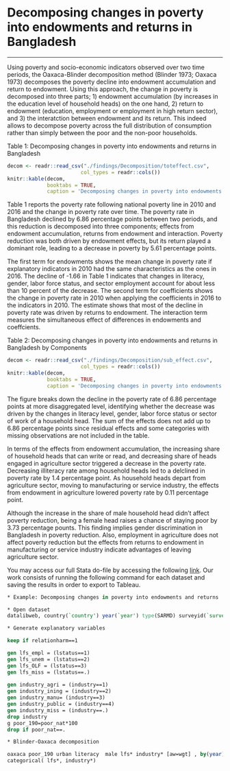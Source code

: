 # Decomposing changes in poverty into endowments and returns in Bangladesh {#note-oaxaca}
***

Using poverty and  socio-economic indicators observed over two time periods, the Oaxaca-Blinder decomposition method (Blinder 1973; Oaxaca 1973) decomposes the poverty decline into endowment accumulation and return to endowment. Using this approach, the change in poverty is decomposed into three parts; 1) endowment accumulation  (by increases in the education level of household heads) on the one hand, 2) return to endowment (education, employment or employment in high return sector), and 3) the interatction between endowment and its return. This indeed allows to decompose poverty across the full distribution of consumption rather than simply between the poor and the non-poor households.

Table 1: Decomposing changes in poverty into endowments and returns in Bangladesh

```{r decomp, echo=FALSE, messages=FALSE, warning=FALSE} 
decom <- readr::read_csv("./findings/Decomposition/toteffect.csv", 
                        col_types = readr::cols())
knitr::kable(decom, 
             booktabs = TRUE, 
             caption = 'Decomposing changes in poverty into endowments and returns') 
``` 

Table 1 reports the poverty rate following national poverty line in 2010 and 2016 and the change in poverty rate over time. The poverty rate in Bangladesh declined by 6.86 percentage points between two periods, and this reduction is decomposed into three components; effects from endowment accumulation, returns from endowment and interaction. Poverty reduction was both driven by endowment effects, but its return played a dominant role, leading to a decrease in poverty by 5.61 percentage points. 

The first term for endowments shows the mean change in poverty rate if explanatory indicators in 2010 had the same characteristics as the ones in 2016. The decline of -1.66 in Table 1 indicates that changes in literacy, gender, labor force status, and sector employment account for about less than 10 percent of the decrease. The second term for coefficients shows the change in poverty rate in 2010 when applying the coefficients in 2016 to the indicators in 2010. The estimate shows that most of the decline in poverty rate was driven by returns to endowment. The interaction term measures the simultaneous effect of differences in endowments and coeffcients.

Table 2: Decomposing changes in poverty into endowments and returns in Bangladesh by Components

```{r decomp, echo=FALSE, messages=FALSE, warning=FALSE} 
decom <- readr::read_csv("./findings/Decomposition/sub_effect.csv", 
                        col_types = readr::cols())
knitr::kable(decom, 
             booktabs = TRUE, 
             caption = 'Decomposing changes in poverty into endowments and returns') 
``` 

The figure breaks down the decline in the poverty rate of 6.86 percentage points at more disaggregated level, identifying whether the decrease was driven by the changes in literacy level, gender, labor force status or sector of work of a household head. The sum of the effects does not add up to 6.86 percentage points since residual effects and some categories with missing observations are not included in the table.

In terms of the effects from endowment accumulation, the increasing share of household heads that can write or read, and decreasing share of heads engaged in agriculture sector triggered a decrease in the poverty rate. Decreasing illiteracy rate among household heads led to a delclined in poverty rate by 1.4 percentage point. As household heads depart from agriculture sector, moving to manufacturing or service industry, the effects from endowment in agriculture lowered poverty rate by 0.11 percentage point.

Although the increase in the share of male household head didn't affect poverty reduction, being a female head raises a chance of staying poor by 3.73 percentage pounts. This finding implies gender discrimination in Bangladesh in poverty reduction. Also, employment in agriculture does not affect poverty reduction but the effects from returns to endowment in manufacturing or service industry indicate advantages of leaving agriculture sector. 

You may access our full Stata do-file by accessing the following [link](https://github.com/randrescastaneda/SARMD_guidelines/blob/master/shareable_dofiles/BLINDER-OAXACA.do). Our work consists of running the following command for each dataset and saving the results in order to export to Tableau. 

```stata
* Example: Decomposing changes in poverty into endowments and returns

* Open dataset
datalibweb, country(`country') year(`year') type(SARMD) surveyid(`surveyid') clear 

* Generate explanatory variables

keep if relationharm==1

gen lfs_empl = (lstatus==1)
gen lfs_unem = (lstatus==2)
gen lfs_OLF = (lstatus==3)
gen lfs_miss = (lstatus==.)
	
gen industry_agri = (industry==1)
gen industry_ining = (industry==2)
gen industry_manu= (industry==3)
gen industry_public = (industry==4)
gen industry_miss = (industry==.)
drop industry
g poor_190=poor_nat*100
drop if poor_nat==.

* Blinder-Oaxaca decomposition 

oaxaca poor_190 urban literacy  male lfs* industry* [aw=wgt] , by(year) swap relax  ///
categorical( lfs*, industry*) 

```
